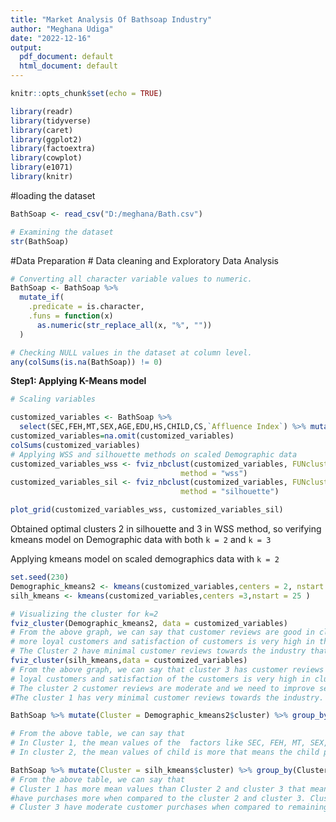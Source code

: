 ---
title: "Market Analysis Of Bathsoap Industry"
author: "Meghana Udiga"
date: "2022-12-16"
output:
  pdf_document: default
  html_document: default
---

```{r setup, include=FALSE}
knitr::opts_chunk$set(echo = TRUE)
```



```{r, warning=FALSE, message=FALSE, include=FALSE}
library(readr)
library(tidyverse)
library(caret)
library(ggplot2)
library(factoextra)
library(cowplot)
library(e1071)
library(knitr)
```


#loading the dataset

```{r}
BathSoap <- read_csv("D:/meghana/Bath.csv")

# Examining the dataset
str(BathSoap)

```


#Data Preparation
# Data cleaning and Exploratory Data Analysis
```{r}
# Converting all character variable values to numeric.
BathSoap <- BathSoap %>%
  mutate_if(
    .predicate = is.character,
    .funs = function(x)
      as.numeric(str_replace_all(x, "%", ""))
  )

# Checking NULL values in the dataset at column level.
any(colSums(is.na(BathSoap)) != 0)
```


**Step1: Applying K-Means model**
```{r}
# Scaling variables

customized_variables <- BathSoap %>%
  select(SEC,FEH,MT,SEX,AGE,EDU,HS,CHILD,CS,`Affluence Index`) %>% mutate_all(scale)
customized_variables=na.omit(customized_variables)
colSums(customized_variables)
# Applying WSS and silhouette methods on scaled Demographic data
customized_variables_wss <- fviz_nbclust(customized_variables, FUNcluster = kmeans,
                                      method = "wss")
customized_variables_sil <- fviz_nbclust(customized_variables, FUNcluster = kmeans,
                                      method = "silhouette")

plot_grid(customized_variables_wss, customized_variables_sil)
```


Obtained optimal clusters 2 in silhouette and 3 in WSS method, so verifying kmeans model on Demographic data with both `k = 2` and `k = 3`


Applying kmeans model on scaled demographics data with `k = 2`
```{r}
set.seed(230)
Demographic_kmeans2 <- kmeans(customized_variables,centers = 2, nstart = 25)
silh_kmeans <- kmeans(customized_variables,centers =3,nstart = 25 )

# Visualizing the cluster for k=2
fviz_cluster(Demographic_kmeans2, data = customized_variables)
# From the above graph, we can say that customer reviews are good in cluster 1 that means 
# more loyal customers and satisfaction of customers is very high in the the cluster 1.
# The Cluster 2 have minimal customer reviews towards the industry that means we need to improve services in cluster 2 factors.
fviz_cluster(silh_kmeans,data = customized_variables)
# From the above graph, we can say that cluster 3 has customer reviews are good that means more 
# loyal customers and satisfaction of the customers is very high in cluster 3. 
# The cluster 2 customer reviews are moderate and we need to improve services. 
#The cluster 1 has very minimal customer reviews towards the industry. we need to improve serves with high priority. 

```
```{r}
BathSoap %>% mutate(Cluster = Demographic_kmeans2$cluster) %>% group_by(Cluster)%>% summarise_all("mean")

# From the above table, we can say that 
# In Cluster 1, the mean values of the  factors like SEC, FEH, MT, SEX,AGE,EDU,HS more when compared to the cluster 2.
# In cluster 2, the mean values of child is more that means the child purchases more in cluster 2 when compared to the cluster 1.
```
```{r}
BathSoap %>% mutate(Cluster = silh_kmeans$cluster) %>% group_by(Cluster)%>% summarise_all("mean")
# From the above table, we can say that 
# Cluster 1 has more mean values than Cluster 2 and cluster 3 that means cluster 1 customers
#have purchases more when compared to the cluster 2 and cluster 3. Cluster 2 have minimal customer weightage than all clusters.
# Cluster 3 have moderate customer purchases when compared to remaining two clusters.
```
